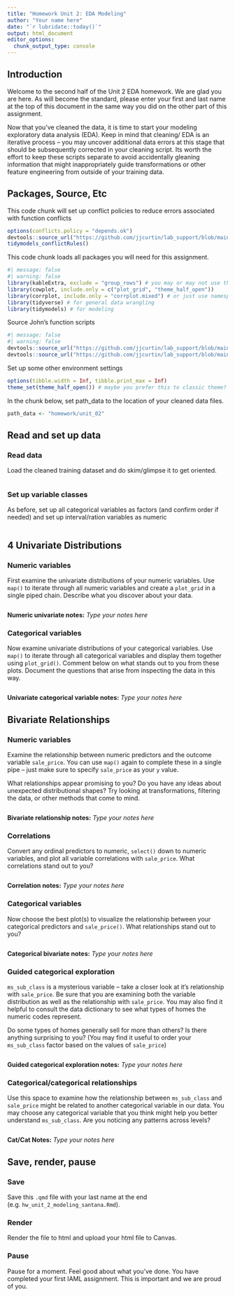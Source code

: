 ```yaml
---
title: "Homework Unit 2: EDA Modeling"
author: "Your name here"
date: "`r lubridate::today()`"
output: html_document
editor_options: 
  chunk_output_type: console
---
```



## Introduction

Welcome to the second half of the Unit 2 EDA homework. We are glad you are here. As will become the standard, please enter your first and last name at the top of this document in the same way you did on the other part of this assignment.

Now that you've cleaned the data, it is time to start your modeling exploratory data analysis (EDA). Keep in mind that cleaning/ EDA is an iterative process -- you may uncover additional data errors at this stage that should be subsequently corrected in your cleaning script. Its worth the effort to keep these scripts separate to avoid accidentally gleaning information that might inappropriately guide transformations or other feature engineering from outside of your training data.

## Packages, Source, Etc

This code chunk will set up conflict policies to reduce errors associated with function conflicts
```r
options(conflicts.policy = "depends.ok")
devtools::source_url("https://github.com/jjcurtin/lab_support/blob/main/fun_ml.R?raw=true")
tidymodels_conflictRules()
```

This code chunk loads all packages you will need for this assignment.  
```r
#| message: false
#| warning: false
library(kableExtra, exclude = "group_rows") # you may or may not use this one!
library(cowplot, include.only = c("plot_grid", "theme_half_open"))
library(corrplot, include.only = "corrplot.mixed") # or just use namespace 
library(tidyverse) # for general data wrangling
library(tidymodels) # for modeling
```

Source John's function scripts
```r
#| message: false
#| warning: false
devtools::source_url("https://github.com/jjcurtin/lab_support/blob/main/fun_eda.R?raw=true")
devtools::source_url("https://github.com/jjcurtin/lab_support/blob/main/fun_plots.R?raw=true")
``` 

Set up some other environment settings 
```r
options(tibble.width = Inf, tibble.print_max = Inf)
theme_set(theme_half_open()) # maybe you prefer this to classic theme?
```

In the chunk below, set path_data to the location of your cleaned data files.  
```r
path_data <- "homework/unit_02"
```

## Read and set up data

### Read data

Load the cleaned training dataset and do skim/glimpse it to get oriented.
```r

```

### Set up variable classes 

As before, set up all categorical variables as factors (and confirm order if needed) and set up interval/ration variables as numeric
```r

```

## 4 Univariate Distributions

### Numeric variables

First examine the univariate distributions of your numeric variables. Use `map()` to iterate through all numeric variables and create a `plot_grid` in a single piped chain. Describe what you discover about your data.

```r

```

**Numeric univariate notes:**
*Type your notes here* 


### Categorical variables

Now examine univariate distributions of your categorical variables. Use `map()` to iterate through all categorical variables and display them together using `plot_grid()`. Comment below on what stands out to you from these plots. Document the questions that arise from inspecting the data in this way.

```r

```

**Univariate categorical variable notes:** 
*Type your notes here* 

## Bivariate Relationships

### Numeric variables

Examine the relationship between numeric predictors and the outcome variable `sale_price`. You can use `map()` again to complete these in a single pipe -- just make sure to specify `sale_price` as your `y` value. 

What relationships appear promising to you? Do you have any ideas about unexpected distributional shapes? Try looking at transformations, filtering the data, or other methods that come to mind.
```r

```

**Bivariate relationship notes:** 
*Type your notes here* 


### Correlations

Convert any ordinal predictors to numeric, `select()` down to numeric variables, and plot all variable correlations with `sale_price`. What correlations stand out to you?
```r

```
**Correlation notes:**
*Type your notes here* 

### Categorical variables

Now choose the best plot(s) to visualize the relationship between your categorical predictors and `sale_price()`. What relationships stand out to you? 
```r

```

**Categorical bivariate notes:** 
*Type your notes here* 

### Guided categorical exploration

`ms_sub_class` is a mysterious variable -- take a closer look at it's relationship with `sale_price`. Be sure that you are examining both the variable distribution as well as the relationship with `sale_price`. You may also find it helpful to consult the data dictionary to see what types of homes the numeric codes represent. 

Do some types of homes generally sell for more than others? Is there anything surprising to you? (You may find it useful to order your `ms_sub_class` factor based on the values of `sale_price`)
```r

```
**Guided categorical exploration notes:** 
*Type your notes here* 


### Categorical/categorical relationships

Use this space to examine how the relationship between `ms_sub_class` and `sale_price` might be related to another categorical variable in our data. You may choose any categorical variable that you think might help you better understand `ms_sub_class`. Are you noticing any patterns across levels?
```r

```
**Cat/Cat Notes:** 
*Type your notes here* 

## Save, render, pause
### Save
Save this `.qmd` file with your last name at the end (e.g. `hw_unit_2_modeling_santana.Rmd`).

### Render 
Render the file to html and upload your html file to Canvas. 

### Pause
Pause for a moment. Feel good about what you've done. You have completed your first IAML assignment. This is important and we are proud of you.